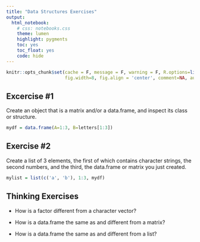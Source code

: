 ```yaml
---
title: "Data Structures Exercises"
output: 
  html_notebook:
    # css: notebooks.css
    theme: lumen
    highlight: pygments
    toc: yes
    toc_float: yes
    code: hide
---
```


```r
knitr::opts_chunk$set(cache = F, message = F, warning = F, R.options=list(width=120), 
                      fig.width=8, fig.align = 'center', comment=NA, autodep=T)
```

## Excercise #1

Create an object that is a <span class="objclass">matrix</span> and/or a <span class="objclass">data.frame</span>, and inspect its <span class="emph">class</span> or <span class="emph">structure</span>.

```r
mydf = data.frame(A=1:3, B=letters[1:3])
```


## Exercise #2

Create a <span class="objclass">list</span> of 3 elements, the first of which contains character strings, the second numbers, and the third, the <span class="objclass">data.frame</span> or <span class="objclass">matrix</span> you just created.

```r
mylist = list(c('a', 'b'), 1:3, mydf)
```



## Thinking Exercises

- How is a <span class="objclass">factor</span> different from a character vector?

- How is a <span class="objclass">data.frame</span> the same as and different from a <span class="objclass">matrix</span>?

- How is a <span class="objclass">data.frame</span> the same as and different from a <span class="objclass">list</span>?